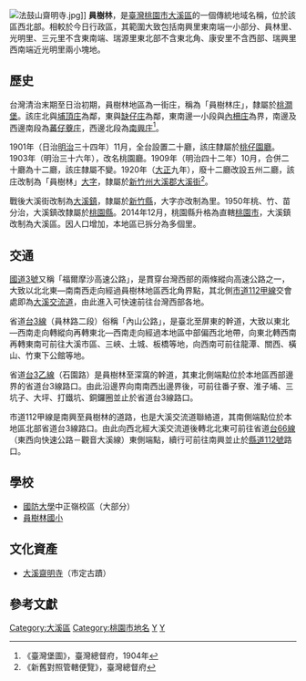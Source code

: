 {{noteTA　
|1 = zh-cn:庄; zh-hk:庄; zh-tw:庄;
}}
[[File:法鼓山齋明寺.jpg|thumb]]]]
'''員樹林'''，是[[臺灣|臺灣]][[桃園市|桃園市]][[大溪區|大溪區]]的一個傳統地域名稱，位於該區西北部。相較於今日行政區，其範圍大致包括南興里東南端一小部分、員林里、光明里、三元里不含東南端、瑞源里東北部不含東北角、康安里不含西部、瑞興里西南端近光明里兩小塊地。

==歷史==
台灣清治末期至日治初期，員樹林地區為一街庄，稱為「員樹林庄」，隸屬於[[桃澗堡|桃澗堡]]。該庄北與[[埔頂_(桃園市大溪區)|埔頂庄]]為鄰，東與[[缺仔庄|缺仔庄]]為鄰，東南邊一小段與[[內柵庄|內柵庄]]為界，南邊及西邊南段為[[番子寮_(桃園市)|蕃仔藔庄]]，西邊北段為[[南興庄|南興庄]]<ref>《臺灣堡圖》，臺灣總督府，1904年</ref>。

1901年（日治[[明治|明治]]三十四年）11月，全台設置二十廳，該庄隸屬於[[桃仔園廳|桃仔園廳]]。1903年（明治三十六年），改名桃園廳。1909年（明治四十二年）10月，合併二十廳為十二廳，該庄隸屬不變。1920年（[[大正|大正]]九年），廢十二廳改設五州二廳，該庄改制為「員樹林」[[大字|大字]]，隸屬於[[新竹州|新竹州]][[大溪郡|大溪郡]][[大溪街|大溪街]]<ref>《新舊對照管轄便覽》，臺灣總督府</ref>。

戰後大溪街改制為[[大溪鎮|大溪鎮]]，隸屬於[[新竹縣|新竹縣]]，大字亦改制為里。1950年桃、竹、苗分治，大溪鎮改隸屬於[[桃園縣|桃園縣]]。2014年12月，桃園縣升格為直轄[[桃園市|桃園市]]，大溪鎮改制為大溪區。因人口增加，本地區已拆分為多個里。

==交通==
[[福爾摩沙高速公路|國道3號]]又稱「福爾摩沙高速公路」，是貫穿台灣西部的兩條縱向高速公路之一，大致以北北東—南南西走向經過員樹林地區西北角界點，其北側[[市道112甲線|市道112甲線]]交會處即為[[大溪交流道|大溪交流道]]，由此進入可快速前往台灣西部各地。

省道[[台3線|台3線]]（員林路二段）俗稱「內山公路」，是臺北至屏東的幹道，大致以東北—西南走向轉縱向再轉東北—西南走向經過本地區中部偏西北地帶，向東北轉西南再轉東南可前往大溪市區、三峽、土城、板橋等地，向西南可前往龍潭、關西、橫山、竹東下公館等地。

省道[[台3乙線|台3乙線]]（石園路）是員樹林至深窩的幹道，其東北側端點位於本地區西部邊界的省道台3線路口。由此沿邊界向南南西出邊界後，可前往番子寮、淮子埔、三坑子、大坪、打鐵坑、銅鑼圈並止於省道台3線路口。

市道112甲線是南興至員樹林的道路，也是大溪交流道聯絡道，其南側端點位於本地區北部省道台3線路口。由此向西北經大溪交流道後轉北北東可前往省道[[台66線|台66線]]（東西向快速公路－觀音大溪線）東側端點，續行可前往南興並止於[[縣道112號|縣道112號]]路口。

==學校==
*[[國防大學|國防大學]]中正嶺校區（大部分）
*[[桃園市大溪區員樹林國民小學|員樹林國小]]

==文化資產==
* [[大溪齋明寺|大溪齋明寺]]（市定古蹟）

==參考文獻==
{{reflist}}

{{大溪郡}}

[[Category:大溪區|Category:大溪區]]
[[Category:桃園市地名|Category:桃園市地名]]
[[Category:桃澗堡|Y]]
[[Category:大溪郡大字|Y]]